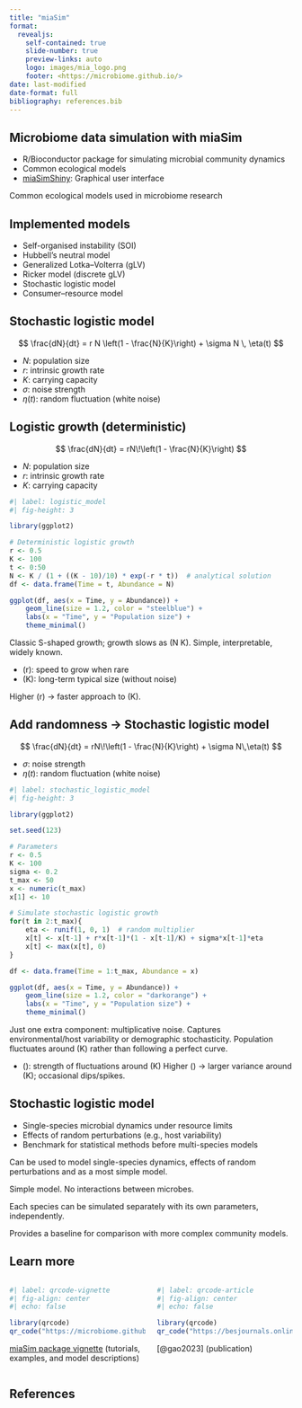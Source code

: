 ```yaml
---
title: "miaSim"
format:
  revealjs:
    self-contained: true
    slide-number: true
    preview-links: auto
    logo: images/mia_logo.png
    footer: <https://microbiome.github.io/>
date: last-modified
date-format: full
bibliography: references.bib
---
```



## Microbiome data simulation with **miaSim**

- R/Bioconductor package for simulating microbial community dynamics
- Common ecological models
- [miaSimShiny](https://gaoyu.shinyapps.io/shiny_rep/): Graphical user interface

::: {.notes}

Common ecological models used in microbiome research

:::

## Implemented models

- Self-organised instability (SOI)
- Hubbell’s neutral model
- Generalized Lotka–Volterra (gLV)
- Ricker model (discrete gLV)
- Stochastic logistic model
- Consumer–resource model

::: {.notes}

:::

## Stochastic logistic model

$$
\frac{dN}{dt} = r N \left(1 - \frac{N}{K}\right) + \sigma N \, \eta(t)
$$

- $N$: population size  
- $r$: intrinsic growth rate  
- $K$: carrying capacity  
- $\sigma$: noise strength  
- $\eta(t)$: random fluctuation (white noise)

::: {.notes}

:::

## Logistic growth (deterministic) {.smaller}

::: rows
::: {.row heigth="50%"}
$$
\frac{dN}{dt} = rN\!\left(1 - \frac{N}{K}\right)
$$

- $N$: population size
- $r$: intrinsic growth rate
- $K$: carrying capacity

:::

::: {.row heigth="50%"}

```r
#| label: logistic_model
#| fig-height: 3

library(ggplot2)

# Deterministic logistic growth
r <- 0.5
K <- 100
t <- 0:50
N <- K / (1 + ((K - 10)/10) * exp(-r * t))  # analytical solution
df <- data.frame(Time = t, Abundance = N)

ggplot(df, aes(x = Time, y = Abundance)) +
    geom_line(size = 1.2, color = "steelblue") +
    labs(x = "Time", y = "Population size") +
    theme_minimal()
```

:::
:::

::: {.notes}
Classic S-shaped growth; growth slows as \(N \to K\).
Simple, interpretable, widely known.

- \(r\): speed to grow when rare  
- \(K\): long-term typical size (without noise)

Higher \(r\) → faster approach to \(K\).
:::


## Add randomness → Stochastic logistic model {.smaller}

::: rows
::: {.row heigth="50%"}
$$
\frac{dN}{dt} = rN\!\left(1 - \frac{N}{K}\right) + \sigma N\,\eta(t)
$$

- $\sigma$: noise strength
- $\eta(t)$: random fluctuation (white noise)

:::

::: {.row heigth="50%"}

```r
#| label: stochastic_logistic_model
#| fig-height: 3

library(ggplot2)

set.seed(123)

# Parameters
r <- 0.5
K <- 100
sigma <- 0.2
t_max <- 50
x <- numeric(t_max)
x[1] <- 10

# Simulate stochastic logistic growth
for(t in 2:t_max){
    eta <- runif(1, 0, 1)  # random multiplier
    x[t] <- x[t-1] + r*x[t-1]*(1 - x[t-1]/K) + sigma*x[t-1]*eta
    x[t] <- max(x[t], 0)
}

df <- data.frame(Time = 1:t_max, Abundance = x)

ggplot(df, aes(x = Time, y = Abundance)) +
    geom_line(size = 1.2, color = "darkorange") +
    labs(x = "Time", y = "Population size") +
    theme_minimal()
```

:::
:::

::: {.notes}
Just one extra component: multiplicative noise.
Captures environmental/host variability or demographic stochasticity.
Population fluctuates around \(K\) rather than following a perfect curve.

- \(\sigma\): strength of fluctuations around \(K\)
Higher \(\sigma\) → larger variance around \(K\); occasional dips/spikes.
:::

## Stochastic logistic model

- Single-species microbial dynamics under resource limits
- Effects of random perturbations (e.g., host variability)
- Benchmark for statistical methods before multi-species models

::: {.notes}

Can be used to model single-species dynamics, effects of random perturbations and as a most simple model.

Simple model. No interactions between microbes.

Each species can be simulated separately with its own parameters, independently.

Provides a baseline for comparison with more complex community models.
:::

## Learn more

::: {.columns}

::: {.column width="50%"}
```r
#| label: qrcode-vignette
#| fig-align: center
#| echo: false

library(qrcode)
qr_code("https://microbiome.github.io/miaSim/articles/miaSim.html") |> plot()
```

[miaSim package vignette](https://microbiome.github.io/miaSim/articles/miaSim.html) (tutorials, examples, and model descriptions)

:::

::: {.column width="50%"}

```r
#| label: qrcode-article
#| fig-align: center
#| echo: false

library(qrcode)
qr_code("https://besjournals.onlinelibrary.wiley.com/doi/10.1111/2041-210X.14129") |> plot()
```

[@gao2023] (publication)

:::

:::

::: {.notes}

:::

## References
